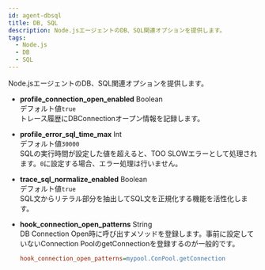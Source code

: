 ```yaml
---
id: agent-dbsql
title: DB, SQL
description: Node.jsエージェントのDB、SQL関連オプションを提供します。
tags:
  - Node.js
  - DB
  - SQL
---
```


Node.jsエージェントのDB、SQL関連オプションを提供します。

-   **profile_connection_open_enabled** <span class='type'>Boolean</span><br/>
    デフォルト値`true`<br/>
    トレース履歴にDBConnectionオープン情報を記録します。

-   **profile_error_sql_time_max** <span class='type'>Int</span><br/>
    デフォルト値`30000`<br/>
    SQLの実行時間が設定した値を超えると、TOO SLOWエラーとして処理されます。`0`に設定する場合、エラー処理は行いません。

-   **trace_sql_normalize_enabled** <span class='type'>Boolean</span><br/>
    デフォルト値`true`<br/>
    SQL文からリテラル部分を抽出してSQL文を正規化する機能を活性化します。

-   **hook_connection_open_patterns** <span class='type'>String</span><br/>
      DB Connection Open時に呼び出すメソッドを登録します。事前に設定していないConnection PoolのgetConnectionを登録するのが一般的です。

    ```ini title='예시'
    hook_connection_open_patterns=mypool.ConPool.getConnection
    ```
